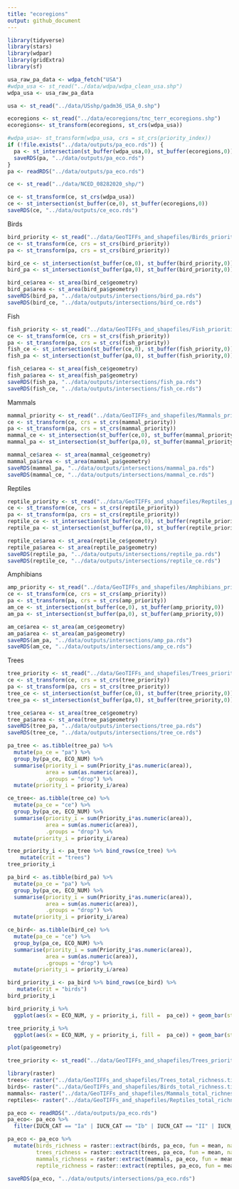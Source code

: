 ```yaml
---
title: "ecoregions"
output: github_document
---
```


```r
library(tidyverse)
library(stars)
library(wdpar)
library(gridExtra)
library(sf)
```

```r
usa_raw_pa_data <- wdpa_fetch("USA")
#wdpa_usa <- st_read("../data/wdpa/wdpa_clean_usa.shp")
wdpa_usa <- usa_raw_pa_data
```

```r
usa <- st_read("../data/USshp/gadm36_USA_0.shp")
```

```r
ecoregions <- st_read("../data/ecoregions/tnc_terr_ecoregions.shp")
ecoregions<- st_transform(ecoregions, st_crs(wdpa_usa))
```


```r
#wdpa_usa<- st_transform(wdpa_usa, crs = st_crs(priority_index))
if (!file.exists("../data/outputs/pa_eco.rds")) {
  pa <- st_intersection(st_buffer(wdpa_usa,0), st_buffer(ecoregions,0))
  saveRDS(pa, "../data/outputs/pa_eco.rds")
}
pa <- readRDS("../data/outputs/pa_eco.rds")
```

```r
ce <- st_read("../data/NCED_08282020_shp/")
```

```r
ce <- st_transform(ce, st_crs(wdpa_usa))
ce <- st_intersection(st_buffer(ce,0), st_buffer(ecoregions,0))
saveRDS(ce, "../data/outputs/ce_eco.rds")
```

Birds
```r
bird_priority <- st_read("../data/GeoTIFFs_and_shapefiles/Birds_priorities.shp")
ce <- st_transform(ce, crs = st_crs(bird_priority))
pa <- st_transform(pa, crs = st_crs(bird_priority))

bird_ce <- st_intersection(st_buffer(ce,0), st_buffer(bird_priority,0))
bird_pa <- st_intersection(st_buffer(pa,0), st_buffer(bird_priority,0))
```

```r
bird_ce$area <- st_area(bird_ce$geometry)
bird_pa$area <- st_area(bird_pa$geometry)
saveRDS(bird_pa, "../data/outputs/intersections/bird_pa.rds")
saveRDS(bird_ce, "../data/outputs/intersections/bird_ce.rds")
```


Fish
```r
fish_priority <- st_read("../data/GeoTIFFs_and_shapefiles/Fish_priorities.shp")
ce <- st_transform(ce, crs = st_crs(fish_priority))
pa <- st_transform(pa, crs = st_crs(fish_priority))
fish_ce <- st_intersection(st_buffer(ce,0), st_buffer(fish_priority,0))
fish_pa <- st_intersection(st_buffer(pa,0), st_buffer(fish_priority,0))
```


```r
fish_ce$area <- st_area(fish_ce$geometry)
fish_pa$area <- st_area(fish_pa$geometry)
saveRDS(fish_pa, "../data/outputs/intersections/fish_pa.rds")
saveRDS(fish_ce, "../data/outputs/intersections/fish_ce.rds")
```

Mammals
```r
mammal_priority <- st_read("../data/GeoTIFFs_and_shapefiles/Mammals_priorities.shp")
ce <- st_transform(ce, crs = st_crs(mammal_priority))
pa <- st_transform(pa, crs = st_crs(mammal_priority))
mammal_ce <- st_intersection(st_buffer(ce,0), st_buffer(mammal_priority,0))
mammal_pa <- st_intersection(st_buffer(pa,0), st_buffer(mammal_priority,0))
```

```r
mammal_ce$area <- st_area(mammal_ce$geometry)
mammal_pa$area <- st_area(mammal_pa$geometry)
saveRDS(mammal_pa, "../data/outputs/intersections/mammal_pa.rds")
saveRDS(mammal_ce, "../data/outputs/intersections/mammal_ce.rds")
```

Reptiles
```r
reptile_priority <- st_read("../data/GeoTIFFs_and_shapefiles/Reptiles_priorities.shp")
ce <- st_transform(ce, crs = st_crs(reptile_priority))
pa <- st_transform(pa, crs = st_crs(reptile_priority))
reptile_ce <- st_intersection(st_buffer(ce,0), st_buffer(reptile_priority,0))
reptile_pa <- st_intersection(st_buffer(pa,0), st_buffer(reptile_priority,0))
```

```r
reptile_ce$area <- st_area(reptile_ce$geometry)
reptile_pa$area <- st_area(reptile_pa$geometry)
saveRDS(reptile_pa, "../data/outputs/intersections/reptile_pa.rds")
saveRDS(reptile_ce, "../data/outputs/intersections/reptile_ce.rds")
```


Amphibians
```r
amp_priority <- st_read("../data/GeoTIFFs_and_shapefiles/Amphibians_priorities.shp")
ce <- st_transform(ce, crs = st_crs(amp_priority))
pa <- st_transform(pa, crs = st_crs(amp_priority))
am_ce <- st_intersection(st_buffer(ce,0), st_buffer(amp_priority,0))
am_pa <- st_intersection(st_buffer(pa,0), st_buffer(amp_priority,0))
```

```r
am_ce$area <- st_area(am_ce$geometry)
am_pa$area <- st_area(am_pa$geometry)
saveRDS(am_pa, "../data/outputs/intersections/amp_pa.rds")
saveRDS(am_ce, "../data/outputs/intersections/amp_ce.rds")
```

Trees

```r
tree_priority <- st_read("../data/GeoTIFFs_and_shapefiles/Trees_priorities.shp")
ce <- st_transform(ce, crs = st_crs(tree_priority))
pa <- st_transform(pa, crs = st_crs(tree_priority))
tree_ce <- st_intersection(st_buffer(ce,0), st_buffer(tree_priority,0))
tree_pa <- st_intersection(st_buffer(pa,0), st_buffer(tree_priority,0))
```

```r
tree_ce$area <- st_area(tree_ce$geometry)
tree_pa$area <- st_area(tree_pa$geometry)
saveRDS(tree_pa, "../data/outputs/intersections/tree_pa.rds")
saveRDS(tree_ce, "../data/outputs/intersections/tree_ce.rds")
```

```r
pa_tree <- as.tibble(tree_pa) %>%
  mutate(pa_ce = "pa") %>%
  group_by(pa_ce, ECO_NUM) %>%
  summarise(priority_i = sum(Priority_i*as.numeric(area)),
            area = sum(as.numeric(area)),
            .groups = "drop") %>% 
  mutate(priority_i = priority_i/area) 

ce_tree<- as.tibble(tree_ce) %>%
  mutate(pa_ce = "ce") %>%
  group_by(pa_ce, ECO_NUM) %>%
  summarise(priority_i = sum(Priority_i*as.numeric(area)),
            area = sum(as.numeric(area)),
            .groups = "drop") %>% 
  mutate(priority_i = priority_i/area)

tree_priority_i <- pa_tree %>% bind_rows(ce_tree) %>%
    mutate(crit = "trees")
tree_priority_i 
```

```r
pa_bird <- as.tibble(bird_pa) %>%
  mutate(pa_ce = "pa") %>%
  group_by(pa_ce, ECO_NUM) %>%
  summarise(priority_i = sum(Priority_i*as.numeric(area)),
            area = sum(as.numeric(area)),
            .groups = "drop") %>% 
  mutate(priority_i = priority_i/area) 

ce_bird<- as.tibble(bird_ce) %>%
  mutate(pa_ce = "ce") %>%
  group_by(pa_ce, ECO_NUM) %>%
  summarise(priority_i = sum(Priority_i*as.numeric(area)),
            area = sum(as.numeric(area)),
            .groups = "drop") %>% 
  mutate(priority_i = priority_i/area)

bird_priority_i <- pa_bird %>% bind_rows(ce_bird) %>%
   mutate(crit = "birds")
bird_priority_i
```

```r
bird_priority_i %>%
  ggplot(aes(x = ECO_NUM, y = priority_i, fill =  pa_ce)) + geom_bar(stat = "identity", position = "dodge") 

tree_priority_i %>%
  ggplot(aes(x = ECO_NUM, y = priority_i, fill =  pa_ce)) + geom_bar(stat = "identity", position = "dodge") 
```

```r
plot(pa$geometry)
```


```r
tree_priority <- st_read("../data/GeoTIFFs_and_shapefiles/Trees_priorities.shp")
```

```r
library(raster)
trees<- raster("../data/GeoTIFFs_and_shapefiles/Trees_total_richness.tif")
birds<- raster("../data/GeoTIFFs_and_shapefiles/Birds_total_richness.tif")
mammals<- raster("../data/GeoTIFFs_and_shapefiles/Mammals_total_richness.tif")
reptiles<- raster("../data/GeoTIFFs_and_shapefiles/Reptiles_total_richness.tif")
```

```r
pa_eco <- readRDS("../data/outputs/pa_eco.rds")
pa_eco<- pa_eco %>%
  filter(IUCN_CAT == "Ia" | IUCN_CAT == "Ib" | IUCN_CAT == "II" | IUCN_CAT == "III" | IUCN_CAT == "IV")

pa_eco <- pa_eco %>%
  mutate(birds_richness = raster::extract(birds, pa_eco, fun = mean, na.rm = TRUE),
         trees_richness = raster::extract(trees, pa_eco, fun = mean, na.rm = TRUE),
         mammals_richness = raster::extract(mammals, pa_eco, fun = mean, na.rm = TRUE),
         reptile_richness = raster::extract(reptiles, pa_eco, fun = mean, na.rm = TRUE))

saveRDS(pa_eco, "../data/outputs/intersections/pa_eco.rds")
```


